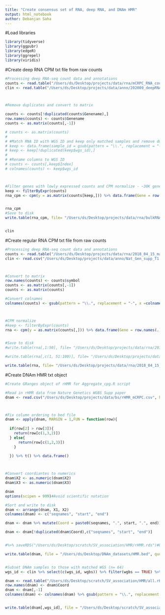 ```yaml
---
title: "Create consensus set of RNA, deep RNA, and DNAm HMR"
output: html_notebook
author: Debanjan Saha
---
```

#Load libraries
```r
library(tidyverse)
library(ggpubr)
library(edgeR)
library(ggrepel)
library(viridis)
```

#Create deep RNA CPM txt file from raw counts
```r
#Processing deep RNA-seq count data and annotations
counts <- read.table("/Users/ds/Desktop/projects/data/rna/mCRPC_RNA_counts_genename.txt", header = T)
clin <- read.table("/Users/ds/Desktop/projects/data/anno/202009_deepRNAseq_sample_full.txt", header = T) %>% dplyr::select(c(sample_id, wgs_id, MLH1)) 



#Remove duplicates and convert to matrix

counts <- counts[!duplicated(counts$Genename),]
row.names(counts) <- counts$Genename
counts <- as.matrix(counts[,-1])

# counts <- as.matrix(counts)
# 
# #Match RNA ID with WGS ID and keep only matched samples and remove duplicates - 61 samples remaining
# keep <- data.frame(sample_id = gsub(pattern = "\\.", replacement = "-", x =colnames(counts) )) %>% merge(clin) %>% mutate(Index = 1:74) %>% na.omit()
# keep <- keep[!duplicated(keep$wgs_id),]
# 
# #Rename columns to WGS ID
# counts <- counts[,keep$Index]
# colnames(counts) <- keep$wgs_id



#Filter genes with lowly expressed counts and CPM normalize - ~30K genes remaining
keep <- filterByExpr(counts)
rna_cpm <- cpm(y = as.matrix(counts[keep,])) %>% data.frame(Gene = row.names(.)) %>% dplyr::select(Gene, everything())


rna_cpm
#Save to disk
write.table(rna_cpm, file= "/Users/ds/Desktop/projects/data/rna/bulkRNA_mCRPC_CPM_gene.txt", quote = F, sep = "\t", row.names = F, col.names = T)


clin
```


#Create regular RNA CPM txt file from raw counts
```r
#Processing deep RNA-seq count data and annotations
counts <- read.table("/Users/ds/Desktop/projects/data/rna/2018_04_15_matrix_rna_counts.txt", header = T)
clin <- read.csv("/Users/ds/Desktop/projects/data/anno/Nat_Gen_supp_T1.csv", header = T) %>% dplyr::select(IDENTIFIER)



#Convert to matrix
row.names(counts) <- counts$symbol
counts <- as.matrix(counts[,-1])
counts <- as.matrix(counts)

#Convert colnames
colnames(counts) <- gsub(pattern = "\\.", replacement = "-", x =colnames(counts))



#CPM normalize 
#keep <- filterByExpr(counts)
rna <- cpm(y = as.matrix(counts[,])) %>% data.frame(Gene = row.names(.)) %>% dplyr::select(Gene, everything())


#Save to disk
#write.table(rna[,1:50], file= "/Users/ds/Desktop/projects/data/rna/2018_04_15_matrix_rna_CPM_genename_1:50.txt", quote = F, sep = "\t", row.names = F, col.names = T)

#write.table(rna[,c(1, 51:100)], file= "/Users/ds/Desktop/projects/data/rna/2018_04_15_matrix_rna_CPM_genename_51:99.txt", quote = F, sep = "\t", row.names = F, col.names = T)

write.table(rna, file= "/Users/ds/Desktop/projects/data/rna/2018_04_15_matrix_rna_CPM_genename.txt", quote = F, sep = "\t", row.names = F, col.names = T)


```



#Create DNAm HMR txt object
```r
#Create GRanges object of rHMR for Aggregate_cpg.R script

#Read in rHMR data from Nature Genetics WGBS Supp paper
dnam <- read.csv("/Users/ds/Desktop/projects/data/bs/rHMR_mCRPC.csv", header = T, skip = 1)



#Fix column ordering to bed file
dnam <- apply(dnam, MARGIN = 1,FUN = function(row){
  
  if(row[2] > row[3]){
    return(row[c(1,3,2)])
  } else{
      return(row[c(1,2,3)])
    }
  
  }) %>% t() %>% data.frame() 



#Convert coordiantes to numerics
dnam$X2 <- as.numeric(dnam$X2)
dnam$X3 <- as.numeric(dnam$X3)

dnam
options(scipen = 999)#Avoid scientific notation

#Sort and write to disk
dnam <- arrange(dnam, X1, X2)
colnames(dnam) <- c("seqnames", "start", "end")

dnam <- dnam %>% mutate(Coord = paste0(seqnames, ".", start, ".", end))

dnam <- dnam[!duplicated(dnam$Coord),c("seqnames", "start", "end")]


#%>% saveRDS("/Users/ds/Desktop/scratch/SV_association/HMR/rHMR.rds")#Use methylkit, aggregate.R to find methylation

write.table(dnam, file = "/Users/ds/Desktop/DNAm_datasets/HMR.bed", quote = F, sep = "\t", row.names = F, col.names = F)


#Subset DNAm samples to those with matched WGS (n= 64)
wgs_id <- clin %>% select(c(wgs_id, wgbs)) %>% filter(wgbs == TRUE) %>% .$wgs_id

dnam <- read.table("/Users/ds/Desktop/scratch/SV_association/HMR/all.rHMR.txt", header = T)
row.names(dnam) <- dnam$Coord
dnam <- dnam[,-1]
colnames(dnam) <- colnames(dnam) %>% gsub(pattern = "\\.", replacement = "-")


write.table(dnam[,wgs_id], file = "/Users/ds/Desktop/scratch/SV_association/HMR/rHMR_wgs_match.txt", quote = F, sep = "\t", row.names = T, col.names = T)

```





